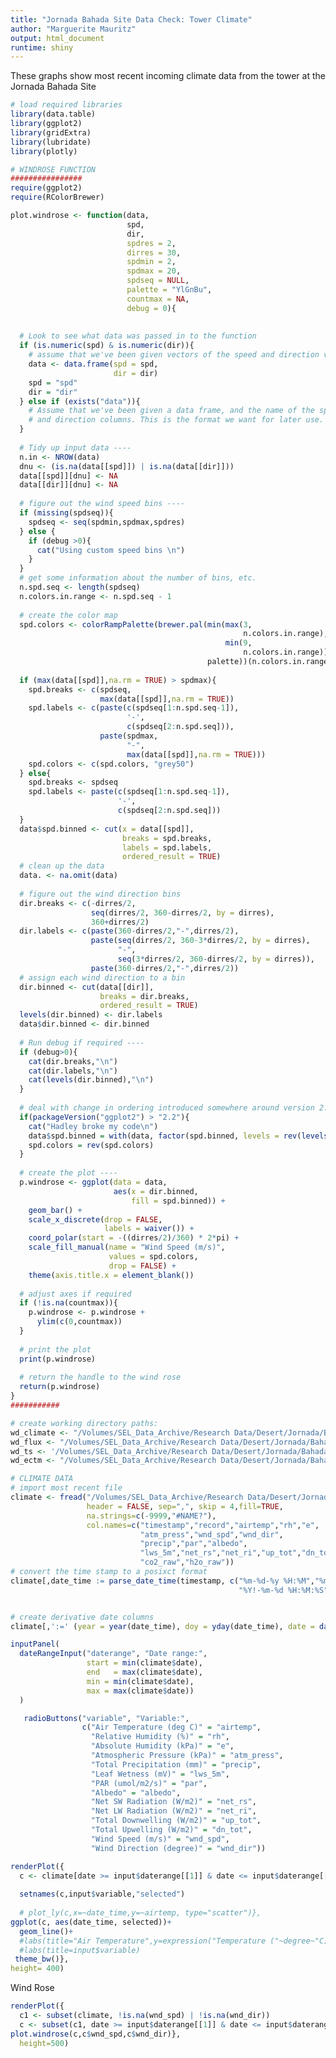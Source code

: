 ```yaml
---
title: "Jornada Bahada Site Data Check: Tower Climate"
author: "Marguerite Mauritz"
output: html_document
runtime: shiny
---
```

  
These graphs show most recent incoming climate data from the tower at the Jornada Bahada Site


```r

# load required libraries
library(data.table)
library(ggplot2)
library(gridExtra)
library(lubridate)
library(plotly)

# WINDROSE FUNCTION
################
require(ggplot2)
require(RColorBrewer)

plot.windrose <- function(data,
                          spd,
                          dir,
                          spdres = 2,
                          dirres = 30,
                          spdmin = 2,
                          spdmax = 20,
                          spdseq = NULL,
                          palette = "YlGnBu",
                          countmax = NA,
                          debug = 0){
  
  
  # Look to see what data was passed in to the function
  if (is.numeric(spd) & is.numeric(dir)){
    # assume that we've been given vectors of the speed and direction vectors
    data <- data.frame(spd = spd,
                       dir = dir)
    spd = "spd"
    dir = "dir"
  } else if (exists("data")){
    # Assume that we've been given a data frame, and the name of the speed 
    # and direction columns. This is the format we want for later use.    
  }  
  
  # Tidy up input data ----
  n.in <- NROW(data)
  dnu <- (is.na(data[[spd]]) | is.na(data[[dir]]))
  data[[spd]][dnu] <- NA
  data[[dir]][dnu] <- NA
  
  # figure out the wind speed bins ----
  if (missing(spdseq)){
    spdseq <- seq(spdmin,spdmax,spdres)
  } else {
    if (debug >0){
      cat("Using custom speed bins \n")
    }
  }
  # get some information about the number of bins, etc.
  n.spd.seq <- length(spdseq)
  n.colors.in.range <- n.spd.seq - 1
  
  # create the color map
  spd.colors <- colorRampPalette(brewer.pal(min(max(3,
                                                    n.colors.in.range),
                                                min(9,
                                                    n.colors.in.range)),                                               
                                            palette))(n.colors.in.range)
  
  if (max(data[[spd]],na.rm = TRUE) > spdmax){    
    spd.breaks <- c(spdseq,
                    max(data[[spd]],na.rm = TRUE))
    spd.labels <- c(paste(c(spdseq[1:n.spd.seq-1]),
                          '-',
                          c(spdseq[2:n.spd.seq])),
                    paste(spdmax,
                          "-",
                          max(data[[spd]],na.rm = TRUE)))
    spd.colors <- c(spd.colors, "grey50")
  } else{
    spd.breaks <- spdseq
    spd.labels <- paste(c(spdseq[1:n.spd.seq-1]),
                        '-',
                        c(spdseq[2:n.spd.seq]))    
  }
  data$spd.binned <- cut(x = data[[spd]],
                         breaks = spd.breaks,
                         labels = spd.labels,
                         ordered_result = TRUE)
  # clean up the data
  data. <- na.omit(data)
  
  # figure out the wind direction bins
  dir.breaks <- c(-dirres/2,
                  seq(dirres/2, 360-dirres/2, by = dirres),
                  360+dirres/2)  
  dir.labels <- c(paste(360-dirres/2,"-",dirres/2),
                  paste(seq(dirres/2, 360-3*dirres/2, by = dirres),
                        "-",
                        seq(3*dirres/2, 360-dirres/2, by = dirres)),
                  paste(360-dirres/2,"-",dirres/2))
  # assign each wind direction to a bin
  dir.binned <- cut(data[[dir]],
                    breaks = dir.breaks,
                    ordered_result = TRUE)
  levels(dir.binned) <- dir.labels
  data$dir.binned <- dir.binned
  
  # Run debug if required ----
  if (debug>0){    
    cat(dir.breaks,"\n")
    cat(dir.labels,"\n")
    cat(levels(dir.binned),"\n")       
  }  
  
  # deal with change in ordering introduced somewhere around version 2.2
  if(packageVersion("ggplot2") > "2.2"){    
    cat("Hadley broke my code\n")
    data$spd.binned = with(data, factor(spd.binned, levels = rev(levels(spd.binned))))
    spd.colors = rev(spd.colors)
  }
  
  # create the plot ----
  p.windrose <- ggplot(data = data,
                       aes(x = dir.binned,
                           fill = spd.binned)) +
    geom_bar() + 
    scale_x_discrete(drop = FALSE,
                     labels = waiver()) +
    coord_polar(start = -((dirres/2)/360) * 2*pi) +
    scale_fill_manual(name = "Wind Speed (m/s)", 
                      values = spd.colors,
                      drop = FALSE) +
    theme(axis.title.x = element_blank())
  
  # adjust axes if required
  if (!is.na(countmax)){
    p.windrose <- p.windrose +
      ylim(c(0,countmax))
  }
  
  # print the plot
  print(p.windrose)  
  
  # return the handle to the wind rose
  return(p.windrose)
}
###########

# create working directory paths: 
wd_climate <- "/Volumes/SEL_Data_Archive/Research Data/Desert/Jornada/Bahada/Tower/TowerClimate_met/2019/Raw_Data/ASCII"
wd_flux <- "/Volumes/SEL_Data_Archive/Research Data/Desert/Jornada/Bahada/Tower/Flux/2019/Raw_Data/ASCII"
wd_ts <- '/Volumes/SEL_Data_Archive/Research Data/Desert/Jornada/Bahada/Tower/EddyCovariance_ts/2019/Raw_Data/ASCII'
wd_ectm <- "/Volumes/SEL_Data_Archive/Research Data/Desert/Jornada/Bahada/Tower/SoilSensor_ECTM/2019/Raw_Data/ASCII"

# CLIMATE DATA
# import most recent file
climate <- fread("/Volumes/SEL_Data_Archive/Research Data/Desert/Jornada/Bahada/Tower/TowerClimate_met/2019/Raw_Data/ASCII/dataL1_met_2019.csv",
                 header = FALSE, sep=",", skip = 4,fill=TRUE,
                 na.strings=c(-9999,"#NAME?"),
                 col.names=c("timestamp","record","airtemp","rh","e",
                             "atm_press","wnd_spd","wnd_dir",
                             "precip","par","albedo",
                             "lws_5m","net_rs","net_ri","up_tot","dn_tot",
                             "co2_raw","h2o_raw"))
# convert the time stamp to a posixct format
climate[,date_time := parse_date_time(timestamp, c("%m-%d-%y %H:%M","%m-%d-%y %H:%M:%S",
                                                   "%Y!-%m-%d %H:%M:%S"))]


# create derivative date columns
climate[,':=' (year = year(date_time), doy = yday(date_time), date = date(date_time))]
```


```r
inputPanel(
  dateRangeInput("daterange", "Date range:",
                 start = min(climate$date),
                 end   = max(climate$date),
                 min = min(climate$date),
                 max = max(climate$date))
  )

   radioButtons("variable", "Variable:",
                c("Air Temperature (deg C)" = "airtemp",
                  "Relative Humidity (%)" = "rh",
                  "Absolute Humidity (kPa)" = "e",
                  "Atmospheric Pressure (kPa)" = "atm_press",
                  "Total Precipitation (mm)" = "precip",
                  "Leaf Wetness (mV)" = "lws_5m",
                  "PAR (umol/m2/s)" = "par",
                  "Albedo" = "albedo",
                  "Net SW Radiation (W/m2)" = "net_rs",
                  "Net LW Radiation (W/m2)" = "net_ri",
                  "Total Downwelling (W/m2)" = "up_tot",
                  "Total Upwelling (W/m2)" = "dn_tot",
                  "Wind Speed (m/s)" = "wnd_spd",
                  "Wind Direction (degree)" = "wnd_dir"))

renderPlot({
  c <- climate[date >= input$daterange[[1]] & date <= input$daterange[[2]],.SD,.SDcols=c("date","date_time",input$variable)]
 
  setnames(c,input$variable,"selected")
  
  # plot_ly(c,x=~date_time,y=~airtemp, type="scatter")},
ggplot(c, aes(date_time, selected))+
  geom_line()+
  #labs(title="Air Temperature",y=expression("Temperature ("~degree~"C)"))+
  #labs(title=input$variable)
 theme_bw()}, 
height= 400)
```

Wind Rose

```r
renderPlot({
  c1 <- subset(climate, !is.na(wnd_spd) | !is.na(wnd_dir))
  c <- subset(c1, date >= input$daterange[[1]] & date <= input$daterange[[2]])
plot.windrose(c,c$wnd_spd,c$wnd_dir)},
  height=500)

```
